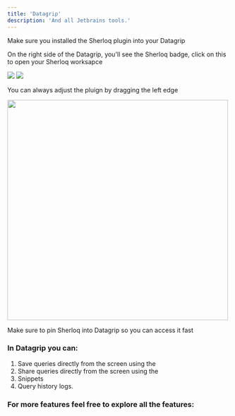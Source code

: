 ```yaml
---
title: 'Datagrip'
description: 'And all Jetbrains tools.'
---
```


<Note> Make sure you installed the Sherloq plugin into your Datagrip </Note>

On the right side of the Datagrip, you'll see the Sherloq badge, click on this to open your Sherloq worksapce

<Frame caption = "Sherloq plugin closed / opened">
  <img src="/images/wtf-happened.jpeg" />
  <img src="/images/wtf-happened.jpeg" />
</Frame>

You can always adjust the pluign by dragging the left edge

<Frame caption = "Sherloq plugin closed / opened">
  <img src="/images/wtf-happened.jpeg"  width="500" />
</Frame>


<Note> Make sure to pin Sherloq into Datagrip so you can access it fast </Note>

### In Datagrip you can:
1. Save queries directly from the screen using the 
2. Share queries directly from the screen using the
3. Snippets 
4. Query history logs.

### For more features feel free to explore all the features: